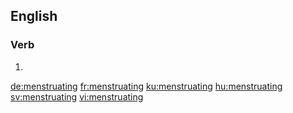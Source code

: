 ==English==

===Verb===
{{head|en|present participle}}

# {{present participle of|menstruate|lang=en|nocat=1}}

[[de:menstruating]]
[[fr:menstruating]]
[[ku:menstruating]]
[[hu:menstruating]]
[[sv:menstruating]]
[[vi:menstruating]]